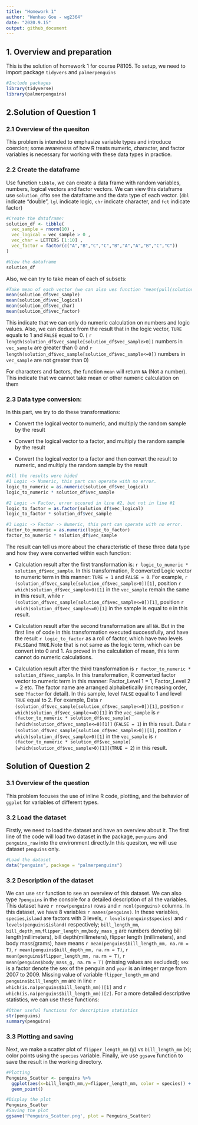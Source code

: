 ```yaml
---
title: "Homework 1"
author: "Wenhao Gou - wg2364"
date: "2020.9.15"
output: github_document
---
```


## 1. Overview and preparation

This is the solution of homework 1 for course P8105. To setup, we need to import package `tidyvers` and `palmerpenguins`
```r
#Include packages
library(tidyverse)
library(palmerpenguins)
```

## 2.Solution of Question 1
### 2.1 Overview of the quesiton
This problem is intended to emphasize variable types and introduce coercion; some awareness of how R treats numeric, character, and factor variables is necessary for working with these data types in practice.

### 2.2 Create the dataframe
Use function `tibble`, we can create a data frame with random variables, numbers, logical vectors and factor vectors. We can view this dataframe use `solution_df`to see the dataframe and the  data type of each vector. (`dbl` indicate "double", `lgl` indicate logic, `chr` indicate character, and `fct` indicate factor)
```r
#Create the dataframe:
solution_df <- tibble(
  vec_sample = rnorm(10) , 
  vec_logical = vec_sample > 0 ,
  vec_char = LETTERS [1:10] ,
  vec_factor = factor(c("A","B","C","C","B","A","A","B","C","C"))
)

#View the dataframe
solution_df
```
Also, we can try to take mean of each of subsets:
```r
#Take mean of each vector (we can also ues function "mean(pull(solution_df,col_you_want))" )
mean(solution_df$vec_sample)
mean(solution_df$vec_logical)
mean(solution_df$vec_char)
mean(solution_df$vec_factor)
```
This indicate that we can only do numeric calculation on numbers and logic values. Also, we can deduce from the result that in the logic vector, `TURE` equals to 1 and `FALSE` equal to 0. ( ``r length(solution_df$vec_sample[solution_df$vec_sample>0])`` numbers in `vec_sample` are greater than 0 and ``r length(solution_df$vec_sample[solution_df$vec_sample<=0])`` numbers in `vec_sample` are not greater than 0)

For characters and factors, the function `mean` will return `NA` (Not a number). This indicate that we cannot take mean or other numeric calculation on them

### 2.3 Data type conversion:
In this part, we try to do these transformations: 

* Convert the logical vector to numeric, and multiply the random sample by the result

* Convert the logical vector to a factor, and multiply the random sample by the result

* Convert the logical vector to a factor and then convert the result to numeric, and multiply the random sample by the result
```r
#All the results were hided
#1 Logic -> Numeric, this part can operate with no error.
logic_to_numeric = as.numeric(solution_df$vec_logical)
logic_to_numeric * solution_df$vec_sample

#2 Logic -> Factor, error occured in line #2, but not in line #1
logic_to_factor = as.factor(solution_df$vec_logical)
logic_to_factor * solution_df$vec_sample

#3 Logic -> Factor -> Numeric, this part can operate with no error. 
factor_to_numeric = as.numeric(logic_to_factor)
factor_to_numeric * solution_df$vec_sample
```
The result can tell us more about the characteristic of these three data type and how they were converted within each function:

* Calculation result after the first transformation is:
``r logic_to_numeric * solution_df$vec_sample``. In this transformation, R converted Logic vector to numeric term in this manner: `TURE = 1` and `FALSE = 0`. For example, ``r (solution_df$vec_sample[solution_df$vec_sample>0])[1]``, position ``r which(solution_df$vec_sample>0)[1]``  in the `vec_sample` remain the same in this result, while ``r (solution_df$vec_sample[solution_df$vec_sample<=0])[1]``, position ``r which(solution_df$vec_sample<=0)[1]`` in the sample is equal to `0` in this result. 

* Calculation result after the second transformation are all `NA`. But in the first line of code in this transformation executed successfully, and have the result ``r logic_to_factor`` as a roll of factor, which have two levels `FALSE`and `TRUE`.Note that is not same as the logic term, which can be convert into 0 and 1. As proved in the calculation of mean, this term cannot do numeric calculations.

* Calculation result after the third transformation is ``r factor_to_numeric * solution_df$vec_sample``. In this transformation, R converted factor vector to numeric term in this manner: Factor_Level 1 = 1, Factor_Level 2 = 2 etc. The factor name are arranged alphabetically (increasing order, see `?factor` for detail). In this sample, level  `FALSE` equal to 1 and level `TRUE` equal to 2.  For example, Data ``r (solution_df$vec_sample[solution_df$vec_sample<=0])[1]``, position ``r which(solution_df$vec_sample<=0)[1]``  in the `vec_sample` is ``r (factor_to_numeric * solution_df$vec_sample)[which(solution_df$vec_sample<=0)[1]]`` (`FALSE = 1`) in this result. Data ``r (solution_df$vec_sample[solution_df$vec_sample>0])[1]``, position ``r which(solution_df$vec_sample>0)[1]`` in the `vec_sample` is ``r (factor_to_numeric * solution_df$vec_sample)[which(solution_df$vec_sample>0)[1]]``(`TRUE = 2`) in this result.  

## Solution of Question 2
### 3.1 Overview of the question
This problem focuses the use of inline R code, plotting, and the behavior of `ggplot` for variables of different types.

### 3.2 Load the dataset
Firstly, we need to load the dataset and have an overview about it. The first line of the code will load two dataset in the package, `penguins` and `penguins_raw` into the environment directly.In this quesiton, we will use dataset `penguins` only.
```r
#Load the dataset
data("penguins", package = "palmerpenguins")
```
### 3.2 Description of the dataset
We can use `str` function to see an overview of this dataset.  We can also type `?penguins` in the console for a detailed description of all the variables. 
 This dataset have ``r nrow(penguins)`` rows and ``r ncol(penguins)`` columns. In this dataset, we have 8 variables ``r names(penguins) ``. In these variables, `species`,`island ` are factors with 3 levels, ``r levels(penguins$species)`` and ``r levels(penguins$island)`` respectively; `bill_length_mm`, `bill_depth_mm`,`flipper_length_mm`,`body_mass_g` are numbers denoting bill length(millimeters), bill depth(millimeters), flipper length (millimeters), and body mass(grams), have means ``r mean(penguins$bill_length_mm, na.rm = T)``, ``r mean(penguins$bill_depth_mm, na.rm = T)``, ``r mean(penguins$flipper_length_mm, na.rm = T)``, ``r mean(penguins$body_mass_g, na.rm = T)`` (missing values are excluded); `sex` is a factor denote the sex of the penguin and `year` is an integer range from 2007 to 2009. Missing value of variable `flipper_length_mm` and `penguins$bill_length_mm` are in line ``r which(is.na(penguins$bill_length_mm))[1]`` and ``r which(is.na(penguins$bill_length_mm))[2]``. For a more detailed descriptive statistics, we can use these functions:
```r
#Other useful functions for descriptive statistics
str(penguins)
summary(penguins)
```
 
### 3.3 Plotting and saving
Next, we make a scatter plot of `flipper_length_mm` (y) vs `bill_length_mm` (x); color points using the `species` variable. Finally, we use `ggsave` function to save the result in the working directory. 
```r
#Plotting
Penguins_Scatter <- penguins %>% 
  ggplot(aes(x=bill_length_mm,y=flipper_length_mm, color = species)) + 
  geom_point()

#Display the plot
Penguins_Scatter
#Saving the plot
ggsave('Penguins_Scatter.png', plot = Penguins_Scatter)
```
